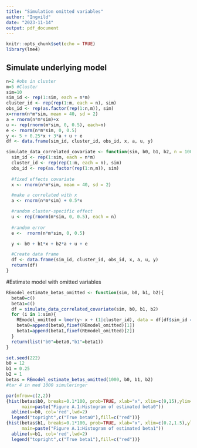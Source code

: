 ```yaml
---
title: "Simulation omitted variables"
author: "Ingvild"
date: "2023-11-14"
output: pdf_document
---
```


```r
knitr::opts_chunk$set(echo = TRUE)
library(lme4)
```

## Simulate underlying model

```r
n=2 #obs in cluster
m=5 #Cluster
sim=10
sim_id <- rep(1:sim, each = n*m)
cluster_id <- rep(rep(1:m, each = n), sim)
obs_id <- rep(as.factor(rep(1:n,m)), sim)
x=rnorm(n*m*sim, mean = 40, sd = 2)
a = rnorm(n*m*sim)+x
u <- rep(rnorm(m*sim, 0, 0.5), each=n)
e <- rnorm(n*m*sim, 0, 0.5)
y <- 5 + 0.25*x + 3*a + u + e
df <- data.frame(sim_id, cluster_id, obs_id, x, a, u, y)

```

```r

simulate_data_correlated_covariate <- function(sim, b0, b1, b2, n = 100, m = 10){
  sim_id <- rep(1:sim, each = n*m)
  cluster_id <- rep(rep(1:m, each = n), sim)
  obs_id <- rep(as.factor(rep(1:n,m)), sim)
  
  #fixed effects covariate
  x <- rnorm(n*m*sim, mean = 40, sd = 2)

  #make a correlated with x
  a <- rnorm(n*m*sim) + 0.5*x

  #random cluster-specific effect
  u <- rep(rnorm(m*sim, 0, 0.5), each = n)
  
  #random error
  e <-  rnorm(n*m*sim, 0, 0.5)

  y <- b0 + b1*x + b2*a + u + e

  #Create data frame
  df <- data.frame(sim_id, cluster_id, obs_id, x, a, u, y)
  return(df)
}
```

#Estimate model with omitted variables

```r
REmodel_estimate_betas_omitted <- function(sim, b0, b1, b2){
  beta0=c()
  beta1=c()
  df = simulate_data_correlated_covariate(sim, b0, b1, b2)
  for (i in 1:sim){
    REmodel_omitted = lmer(y~ x + (1|cluster_id), data = df[df$sim_id == i,])
    beta0=append(beta0,fixef(REmodel_omitted)[1])
    beta1=append(beta1,fixef(REmodel_omitted)[2])
  }
  return(list("b0"=beta0,"b1"=beta1))
}
```
```r
set.seed(222)
b0 = 12 
b1 = 0.25
b2 = 1
betas = REmodel_estimate_betas_omitted(1000, b0, b1, b2) 
#tar 4 in med 1000 simuleringer
```

```r
par(mfrow=c(2,2))
{hist(betas$b0, breaks=0.1*100, prob=TRUE, xlab="x", xlim=c(9,15),ylim=c(0,0.8),
      main=paste("Figure A.1:Histogram of estimated beta0"))
  abline(v=b0, col='red',lwd=2)
  legend("topright",c("True beta0"),fill=c("red"))}
{hist(betas$b1, breaks=0.1*100, prob=TRUE, xlab="x", xlim=c(0.2,1.5),ylim=c(0,30),
      main=paste("Figure A.1:Histogram of estimated beta1"))
  abline(v=b1, col='red',lwd=2)
  legend("topright",c("True beta1"),fill=c("red"))}
```
